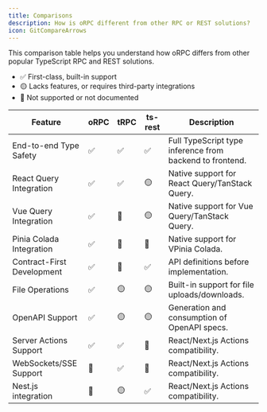 ```yaml
---
title: Comparisons
description: How is oRPC different from other RPC or REST solutions?
icon: GitCompareArrows
---
```


This comparison table helps you understand how oRPC differs from other popular TypeScript RPC and REST solutions.

- ✅ First-class, built-in support
- 🟡 Lacks features, or requires third-party integrations
- 🛑 Not supported or not documented

| Feature                    | oRPC | tRPC | ts-rest | Description                                              |
| -------------------------- | ---- | ---- | ------- | -------------------------------------------------------- |
| End-to-end Type Safety     | ✅   | ✅   | ✅      | Full TypeScript type inference from backend to frontend. |
| React Query Integration    | ✅   | ✅   | 🟡      | Native support for React Query/TanStack Query.           |
| Vue Query Integration      | ✅   | 🛑   | 🟡      | Native support for Vue Query/TanStack Query.             |
| Pinia Colada Integration   | ✅   | 🛑   | 🛑      | Native support for VPinia Colada.                        |
| Contract-First Development | ✅   | 🛑   | ✅      | API definitions before implementation.                   |
| File Operations            | ✅   | 🟡   | 🟡      | Built-in support for file uploads/downloads.             |
| OpenAPI Support            | ✅   | 🟡   | 🟡      | Generation and consumption of OpenAPI specs.             |
| Server Actions Support     | ✅   | ✅   | 🛑      | React/Next.js Actions compatibility.                     |
| WebSockets/SSE Support     | 🛑   | ✅   | 🛑      | React/Next.js Actions compatibility.                     |
| Nest.js integration        | 🛑   | 🟡   | ✅      | React/Next.js Actions compatibility.                     |
